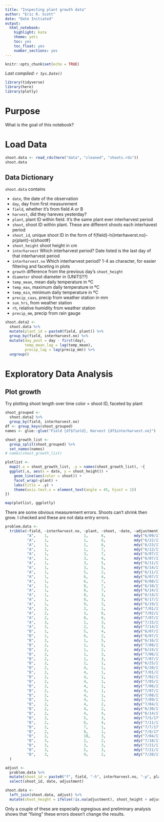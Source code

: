 ```yaml
---
title: "Inspecting plant growth data"
author: "Eric R. Scott"
date: "Date Initiated"
output: 
  html_notebook: 
    highlight: kate
    theme: yeti
    toc: yes
    toc_float: yes
    number_sections: yes
---
```


```r
knitr::opts_chunk$set(echo = TRUE)
```

*Last compiled: `r Sys.Date()`*

```r
library(tidyverse)
library(here)
library(plotly)
```

# Purpose

What is the goal of this notebook?

# Load Data

```r
shoot.data <- read_rds(here("data", "cleaned", "shoots.rds"))
shoot.data
```

## Data Dictionary

`shoot.data` contains

 - `date`, the date of the observation
 - `day`, day from first measurement 
 - `field`, whether it's from field A or B
 - `harvest`, did they hareves yesterday?
 - `plant`, plant ID within field.  It's the same plant ever interharvest period
 - `shoot`, shoot ID within plant.  These are different shoots each interhavest period
 - `shoot_id`, unique shoot ID in the form of f{field}-h{interhaverst.no}-p{plant}-s{shoot#}
 - `shoot_height` shoot height in cm
 - `interharvest` Which interharvest period?  Date listed is the last day of that interharvest period
 - `interharvest.no` Which interharvest period? 1-4 as character, for easier filtering and faceting in plots
 - `growth` difference from the previous day's `shoot_height`
 - `diameter` shoot diameter in (UNITS??)
 - `temp_mean`, mean daily temperature in ºC
 - `temp_max`, maximum daily temperature in ºC
 - `temp_min`, minimum daily temperature in ºC
 - `precip_caas`, precip from weather station in mm
 - `sun_hrs`, from weather station
 - `rh`, relative humidity from weather station
 - `precip_mm`, precip from rain gauge

```r
shoot.data2 <- 
  shoot.data %>% 
  mutate(plant_id = paste0(field, plant)) %>% 
  group_by(field, interharvest.no) %>% 
  mutate(day_post = day - first(day),
         temp_mean_lag = lag(temp_mean),
         precip_lag = lag(precip_mm)) %>% 
  ungroup()
```


# Exploratory Data Analysis

## Plot growth

Try plotting shoot length over time color = shoot ID, faceted by plant

```r
shoot_grouped <- 
  shoot.data2 %>% 
  group_by(field, interharvest.no) 
df <- group_keys(shoot_grouped)
names <- glue::glue("Field {df$field}, Harvest {df$interharvest.no}")

shoot_growth_list <-
  group_split(shoot_grouped) %>%
  set_names(names)
# names(shoot_growth_list)

plotlist <-
  map2(.x = shoot_growth_list, .y = names(shoot_growth_list), ~{
  ggplot(.x, aes(x = date, y = shoot_height)) +
    geom_line(aes(color = shoot)) +
    facet_wrap(~plant) +
    labs(title = .y) +
    theme(axis.text.x = element_text(angle = 45, hjust = 1))
})

map(plotlist, ggplotly)
```

There are some obvious measurement errors.  Shoots can't shrink then grow.  I checked and these are not data entry errors.


```r
problem.data <-
  tribble(~field, ~interharvest.no, ~plant, ~shoot, ~date, ~adjustment,
          "A",    1,                1,      6,             mdy("6/09/17"), 1,
          "A",    1,                1,      6,             mdy("6/22/17"), 1,
          "A",    1,                1,      6,             mdy("6/23/17"), 1,
          "A",    1,                1,      7,             mdy("6/12/17"), -1,
          "A",    1,                3,      7,             mdy("6/07/17"), -1,
          "A",    1,                3,      4,             mdy("6/07/17"), -1,
          "A",    1,                3,      5,             mdy("6/11/17"), 1,
          "A",    1,                3,      5,             mdy("6/14/17"), 1,
          "A",    1,                5,      2,             mdy("6/11/17"), -1,
          "A",    1,                6,      4,             mdy("6/07/17"), -1,
          "A",    1,                6,      7,             mdy("6/08/17"), -1,
          "A",    1,                8,      7,             mdy("6/10/17"), 1,
          "A",    1,                8,      7,             mdy("6/14/17"), 1,
          "A",    1,                8,      3,             mdy("6/14/17"), -1,
          "A",    1,                8,      3,             mdy("6/17/17"), -1,
          "A",    1,                9,      3,             mdy("6/19/17"), 1,
          "A",    2,                2,      1,             mdy("7/01/17"), -2,
          "A",    2,                3,      6,             mdy("7/02/17"), 1,
          "A",    2,                8,      6,             mdy("7/07/17"), -3,
          "A",    3,                1,      3,             mdy("7/15/17"), -1,
          "A",    3,                2,      3,             mdy("7/14/17"), -1,
          "B",    1,                5,      4,             mdy("6/07/17"), -1,
          "B",    1,                6,      2,             mdy("6/07/17"), 2,
          "B",    2,                1,      5,             mdy("6/16/17"), 1,
          "B",    2,                1,      5,             mdy("7/08/17"), 1,
          "B",    2,                1,      2,             mdy("6/24/17"), -3,
          "B",    2,                1,      3,             mdy("7/06/17"), 3,
          "B",    2,                1,      3,             mdy("7/07/17"), 3,
          "B",    2,                2,      1,             mdy("6/25/17"), -2,
          "B",    2,                4,      1,             mdy("6/20/17"), -2,
          "B",    2,                4,      1,             mdy("7/01/17"), -3,
          "B",    2,                4,      1,             mdy("7/02/17"), -3,
          "B",    2,                4,      1,             mdy("7/05/17"), -4,
          "B",    2,                4,      1,             mdy("7/06/17"), -4,
          "B",    2,                4,      1,             mdy("7/07/17"), -4,
          "B",    2,                4,      1,             mdy("7/08/17"), -4,
          "B",    2,                4,      1,             mdy("7/09/17"), -4,
          "B",    2,                4,      2,             mdy("7/04/17"), 2,
          "B",    2,                4,      2,             mdy("6/30/17"), 2,
          "B",    2,                4,      4,             mdy("6/14/17"), 1,
          "B",    2,                5,      3,             mdy("7/5/17"), 2,
          "B",    2,                6,      4,             mdy("7/11/17"), 2,
          "B",    2,                7,      1,             mdy("7/7/17"), -2,
          "B",    2,                8,      1,             mdy("7/9/17"), 10,
          "B",    2,                10,     3,             mdy("7/04/17"), 15,
          "B",    3,                2,      2,             mdy("7/18/17"), -3,
          "B",    3,                3,      3,             mdy("7/21/17"), 2,
          "B",    3,                5,      3,             mdy("7/21/17"), 2,
          "B",    3,                9,      2,             mdy("7/20/17"), 1
  )

adjust <-
  problem.data %>%
  mutate(shoot_id = paste0("f", field, "-h", interharvest.no, "-p", plant, "-s", shoot)) %>% 
  select(shoot_id, date, adjustment)

shoot.data <-
  left_join(shoot.data, adjust) %>% 
  mutate(shoot_height = ifelse(!is.na(adjustment), shoot_height + adjustment, shoot_height))
```


Only a couple of these are especially egregious and preliminary analysis shows that "fixing" these errors doesn't change the results.